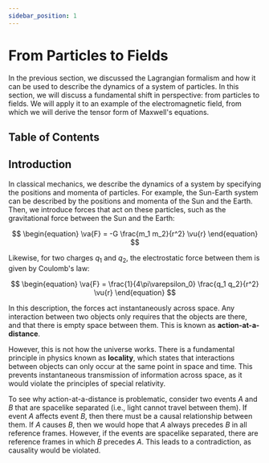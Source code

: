 ```yaml
---
sidebar_position: 1
---
```




# From Particles to Fields

In the previous section, we discussed the Lagrangian formalism and how it can be used to describe the dynamics of a system of particles.
In this section, we will discuss a fundamental shift in perspective: from particles to fields.
We will apply it to an example of the electromagnetic field, from which we will derive the tensor form of Maxwell's equations.

## Table of Contents

<TOCInline toc={toc} />

## Introduction

In classical mechanics, we describe the dynamics of a system by specifying the positions and momenta of particles.
For example, the Sun-Earth system can be described by the positions and momenta of the Sun and the Earth.
Then, we introduce forces that act on these particles, such as the gravitational force between the Sun and the Earth:

$$
\begin{equation}
\va{F} = -G \frac{m_1 m_2}{r^2} \vu{r}
\end{equation}
$$

Likewise, for two charges $q_1$ and $q_2$, the electrostatic force between them is given by Coulomb's law:

$$
\begin{equation}
\va{F} = \frac{1}{4\pi\varepsilon_0} \frac{q_1 q_2}{r^2} \vu{r}
\end{equation}
$$

In this description, the forces act instantaneously across space.
Any interaction between two objects only requires that the objects are there, and that there is empty space between them.
This is known as **action-at-a-distance**.

However, this is not how the universe works.
There is a fundamental principle in physics known as **locality**, which states that interactions between objects can only occur at the same point in space and time.
This prevents instantaneous transmission of information across space, as it would violate the principles of special relativity.

To see why action-at-a-distance is problematic, consider two events $A$ and $B$ that are spacelike separated (i.e., light cannot travel between them).
If event $A$ affects event $B$, then there must be a causal relationship between them.
If $A$ causes $B$, then we would hope that $A$ always precedes $B$ in all reference frames.
However, if the events are spacelike separated, there are reference frames in which $B$ precedes $A$.
This leads to a contradiction, as causality would be violated.
